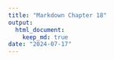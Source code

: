 ```yaml
---
title: "Markdown Chapter 18"
output: 
  html_document: 
    keep_md: true
date: "2024-07-17"
---
```


